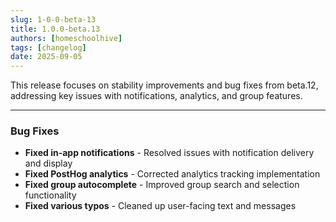 ```yaml
---
slug: 1-0-0-beta-13
title: 1.0.0-beta.13
authors: [homeschoolhive]
tags: [changelog]
date: 2025-09-05
---
```


This release focuses on stability improvements and bug fixes from beta.12, addressing key issues with notifications, analytics, and group features.
<!-- truncate -->
---

### Bug Fixes

- **Fixed in-app notifications** - Resolved issues with notification delivery and display
- **Fixed PostHog analytics** - Corrected analytics tracking implementation
- **Fixed group autocomplete** - Improved group search and selection functionality
- **Fixed various typos** - Cleaned up user-facing text and messages